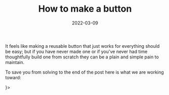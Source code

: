﻿---
title: How to make a button
date: 2022-03-09
excerpt: Writing a good button for your website doesn't need to be hard, this post will show you the way!
image: ./syntax-ts.png
tags: ["css", "design"]
---


It feels like making a reusable button that just works for everything should be easy; but if you have never
made one or if you've never had time thoughtfully build one from scratch they can be a plain and simple pain
to maintain.

To save you from solving to the end of the post here is what we are working toward:

<CodeExample>
  <FinalPrism />
  <ShadowRoot renderStyle={() => <FinalStyle />}>
    <FinalComponent />
  </ShadowRoot>
</CodeExample>